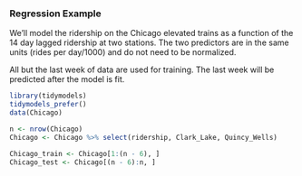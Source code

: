 ### Regression Example

We'll model the ridership on the Chicago elevated trains as a function of the 14 day lagged ridership at two stations. The two predictors are in the same units (rides per day/1000) and do not need to be normalized. 

All but the last week of data are used for training. The last week will be predicted after the model is fit. 

```r
library(tidymodels)
tidymodels_prefer()
data(Chicago)

n <- nrow(Chicago)
Chicago <- Chicago %>% select(ridership, Clark_Lake, Quincy_Wells)

Chicago_train <- Chicago[1:(n - 6), ]
Chicago_test <- Chicago[(n - 6):n, ]
```

